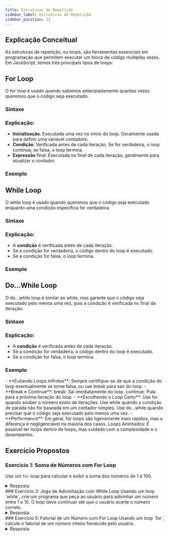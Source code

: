 ```yaml
---
title: Estruturas de Repetição
sidebar_label: Estruturas de Repetição
sidebar_position: 13
---
```



## Explicação Conceitual

As estruturas de repetição, ou loops, são ferramentas essenciais em programação que permitem executar um bloco de código múltiplas vezes. Em JavaScript, temos três principais tipos de loops:

## For Loop

O for loop é usado quando sabemos antecipadamente quantas vezes queremos que o código seja executado.

### Sintaxe

<Example language="js" filename="for-loop-sintaxe.js" />

### Explicação:

- **Inicialização**: Executada uma vez no início do loop. Geralmente usada para definir uma variável contadora.
- **Condição**: Verificada antes de cada iteração. Se for verdadeira, o loop continua; se falsa, o loop termina.
- **Expressão** final: Executada no final de cada iteração, geralmente para atualizar o contador.

### Exemplo

<Example language="js" filename="for-loop-exemplo.js" />

## While Loop

O while loop é usado quando queremos que o código seja executado enquanto uma condição específica for verdadeira.

### Sintaxe

<Example language="js" filename="while-loop-sintaxe.js" />

### Explicação:

- A **condição** é verificada antes de cada iteração.
- Se a condição for verdadeira, o código dentro do loop é executado.
- Se a condição for falsa, o loop termina.

### Exemplo

<Example language="js" filename="while-loop-exemplo.js" />

## Do...While Loop

O do...while loop é similar ao while, mas garante que o código seja executado pelo menos uma vez, pois a condição é verificada no final da iteração.

### Sintaxe

<Example language="js" filename="do-while-loop-sintaxe.js" />

### Explicação:

- A **condição** é verificada antes de cada iteração.
- Se a condição for verdadeira, o código dentro do loop é executado.
- Se a condição for falsa, o loop termina.

### Exemplo

<Example language="js" filename="do-while-loop-exemplo.js" />


<Admonition type="info" title="Considerações Importantes">
  - **Evitando Loops Infinitos**: Sempre certifique-se de que a condição do loop
  eventualmente se torne falsa, ou use break para sair do loop. - **Break e
  Continue**: break: Sai imediatamente do loop. continue: Pula para a próxima
  iteração do loop. - **Escolhendo o Loop Certo**: Use for quando souber o
  número exato de iterações. Use while quando a condição de parada não for
  baseada em um contador simples. Use do...while quando precisar que o código
  seja executado pelo menos uma vez. - **Performance**: Em geral, for loops são
  ligeiramente mais rápidos, mas a diferença é negligenciável na maioria dos
  casos. Loops Aninhados: É possível ter loops dentro de loops, mas cuidado com
  a complexidade e o desempenho.
</Admonition>


## Exercício Propostos

### Exercício 1: Soma de Números com For Loop
Use um `for` loop para calcular e exibir a soma dos números de 1 a 100.

<details>
  <summary>Resposta</summary>
```js
let soma = 0; // Inicializa a variável soma com 0

// Loop que vai de 1 a 100
for (let i = 1; i <= 100; i++) {
  soma += i; // Adiciona o valor de i à soma em cada iteração
}

console.log("Soma de 1 a 100:", soma); // Exibe o resultado final
```
</details>

### Exercício 2: Contagem Regressiva com For Loop
Crie um loop `for` que exiba uma contagem regressiva de 10 até 1 no console.
<details>
  <summary>Resposta</summary>
```js
// Loop que começa em 10 e vai até 1
for (let i = 10; i >= 1; i--) {
  console.log(i); // Exibe o valor de i a cada iteração
}
```
</details>
### Exercício 3: Jogo de Adivinhação com While Loop
Usando um loop `while`, crie um programa que peça ao usuário para adivinhar um número entre 1 e 10. O loop deve continuar até que o usuário acerte o número correto.
<details>
  <summary>Resposta</summary>
```js
const numeroCorreto = Math.floor(Math.random() * 10) + 1; // Gera um número aleatório entre 1 e 10
let tentativa; // Declara a variável tentativa

// Loop continua até que a tentativa seja igual ao número correto
while (tentativa !== numeroCorreto) {
  tentativa = parseInt(prompt("Adivinhe um número entre 1 e 10:")); // Pede ao usuário um número

  // Verifica se a tentativa é igual ao número correto
  if (tentativa === numeroCorreto) {
    console.log("Parabéns! Você acertou.");
  } else {
    console.log("Tente novamente."); // Exibe mensagem para tentar de novo
  }
}
```
</details>
### Exercício 4: Menu com Do...While Loop
Crie um programa que exiba um menu com opções e use um loop `do...while` para perguntar ao usuário qual opção ele quer selecionar. O programa deve terminar apenas quando o usuário escolher a opção "Sair".
<details>
  <summary>Resposta</summary>
```js
let opcao; // Declara a variável opcao

// Loop exibe o menu e espera uma opção até o usuário escolher sair
do {
  console.log("Menu:\n1. Opção 1\n2. Opção 2\n3. Sair"); // Exibe o menu
  opcao = parseInt(prompt("Escolha uma opção:")); // Pede ao usuário uma opção

  // Verifica a opção selecionada
  switch (opcao) {
    case 1:
      console.log("Você escolheu a Opção 1.");
      break;
    case 2:
      console.log("Você escolheu a Opção 2.");
      break;
    case 3:
      console.log("Saindo...");
      break;
    default:
      console.log("Opção inválida."); // Mensagem de erro para opções inválidas
  }
} while (opcao !== 3); // O loop para apenas quando a opção "3" é selecionada

```
</details>
### Exercício 5: Fatorial de um Número com For Loop
Usando um loop `for`, calcule o fatorial de um número inteiro fornecido pelo usuário.
<details>
  <summary>Resposta</summary>
```js
const numero = parseInt(prompt("Digite um número para calcular o fatorial:")); // Pede ao usuário um número
let fatorial = 1; // Inicializa o fatorial como 1

// Loop para calcular o fatorial multiplicando de 1 até o número fornecido
for (let i = 1; i <= numero; i++) {
  fatorial *= i; // Multiplica o valor atual de fatorial por i
}

console.log(`Fatorial de ${numero}:`, fatorial); // Exibe o fatorial calculado
```
</details>
### Exercício 6: Números Primos com For Loop
Usando um `for` loop, exiba todos os números primos entre 1 e 50.
<details>
  <summary>Resposta</summary>
```js
for (let num = 2; num <= 50; num++) {
  let ehPrimo = true; // Assume que o número é primo

  // Verifica se o número é divisível por qualquer número de 2 até a raiz quadrada dele
  for (let divisor = 2; divisor <= Math.sqrt(num); divisor++) {
    if (num % divisor === 0) {
      ehPrimo = false; // Se for divisível, não é primo
      break; // Sai do loop de divisor
    }
  }

  // Se ehPrimo ainda for true, o número é primo
  if (ehPrimo) {
    console.log(num); // Exibe o número primo
  }
}
```
</details>
